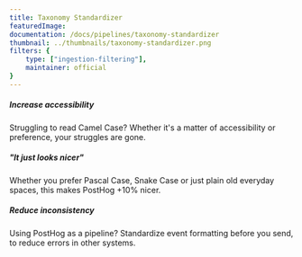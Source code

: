 ```yaml
---
title: Taxonomy Standardizer
featuredImage: 
documentation: /docs/pipelines/taxonomy-standardizer
thumbnail: ../thumbnails/taxonomy-standardizer.png
filters: {
    type: ["ingestion-filtering"],
    maintainer: official
}
---
```


<Section
    divider={false}
    title="Tired of InConsistent_Spelling event taxonomies? Standardize event names into one matching style!"
    size="full"
    cols={3}
>
    <div>
        <h5>Increase accessibility</h5>
        <p>Struggling to read Camel Case? Whether it's a matter of accessibility or preference, your struggles are gone.</p>
    </div>
    <div>
        <h5>"It just looks nicer"</h5>
        <p>Whether you prefer Pascal Case, Snake Case or just plain old everyday spaces, this  makes PostHog +10% nicer.</p>
    </div>
    <div>
        <h5>Reduce inconsistency</h5>
        <p>Using PostHog as a pipeline? Standardize event formatting before you send, to reduce errors in other systems.</p>
    </div>

</Section>

<TutorialsSlider topic="taxonomy-standardizer" />

<Documentation />

